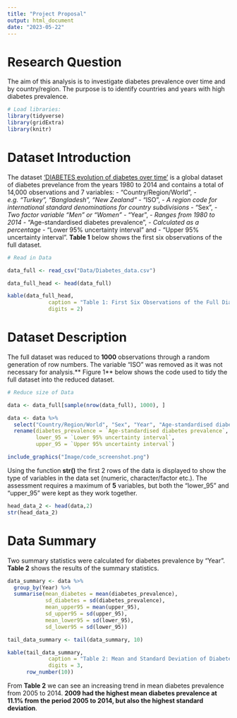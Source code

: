 ```yaml
---
title: "Project Proposal"
output: html_document
date: "2023-05-22"
---
```



# Research Question

The aim of this analysis is to investigate diabetes prevalence over time and by country/region. The purpose is to identify countries and years with high diabetes prevalence. 


```r
# Load libraries:
library(tidyverse)
library(gridExtra)
library(knitr)
```

# Dataset Introduction 

The dataset ['DIABETES evolution of diabetes over time'](https://www.ncdrisc.org/data-downloads-diabetes.html) is a global dataset of diabetes prevelance from the years 1980 to 2014 and contains a total of 14,000 observations and 7 variables: 
- "Country/Region/World", 
        - *e.g. "Turkey",  "Bangladesh", "New Zealand"*
- "ISO", 
    - *A region code for international standard denominations for country subdivisions*
- "Sex", 
    - *Two factor variable "Men" or "Women"*
- "Year", 
    - *Ranges from 1980 to 2014*
- "Age-standardised diabetes prevalence", 
    - *Calculated as a percentage*
- "Lower 95% uncertainty interval" and 
- "Upper 95% uncertainty interval". 
**Table 1** below shows the first six observations of the full dataset. 


```r
# Read in Data 

data_full <- read_csv("Data/Diabetes_data.csv")

data_full_head <- head(data_full)

kable(data_full_head, 
             caption = "Table 1: First Six Observations of the Full Diabetes Dataset",
             digits = 2)

```

# Dataset Description 

The full dataset was reduced to **1000** observations through a random generation of row numbers. The variable "ISO" was removed as it was not necessary for analysis.** Figure 1** below shows the code used to tidy the full dataset into the reduced dataset. 

```r
# Reduce size of Data 

data <- data_full[sample(nrow(data_full), 1000), ] 

data <- data %>%
  select("Country/Region/World", "Sex", "Year", "Age-standardised diabetes prevalence", "Lower 95% uncertainty interval", "Upper 95% uncertainty interval") %>%
  rename(diabetes_prevalence = `Age-standardised diabetes prevalence`, 
         lower_95 = `Lower 95% uncertainty interval`, 
         upper_95 = `Upper 95% uncertainty interval`)

```


```r
include_graphics("Image/code_screenshot.png")
```

Using the function **str()** the first 2 rows of the data is displayed to show the type of variables in the data set (numeric, character/factor etc.). The assessment requires a maximum of **5** variables, but both the "lower_95" and "upper_95" were kept as they work together. 

```r
head_data_2 <- head(data,2)
str(head_data_2)
```

# Data Summary 

Two summary statistics were calculated for diabetes prevalence by "Year". **Table 2** shows the results of the summary statistics. 

```r
data_summary <- data %>%
  group_by(Year) %>%
  summarise(mean_diabetes = mean(diabetes_prevalence), 
            sd_diabetes = sd(diabetes_prevalence), 
            mean_upper95 = mean(upper_95), 
            sd_upper95 = sd(upper_95), 
            mean_lower95 = sd(lower_95), 
            sd_lower95 = sd(lower_95))
```

```r
tail_data_summary <- tail(data_summary, 10)

kable(tail_data_summary, 
             caption = "Table 2: Mean and Standard Deviation of Diabetes Prevalence by Year (First 10 Rows)",
             digits = 3, 
      row_number(10))
```

From **Table 2** we can see an increasing trend in mean diabetes prevalence from 2005 to 2014. **2009 had the highest mean diabetes prevalence at 11.1% from the period 2005 to 2014, but also the highest standard deviation**. 
